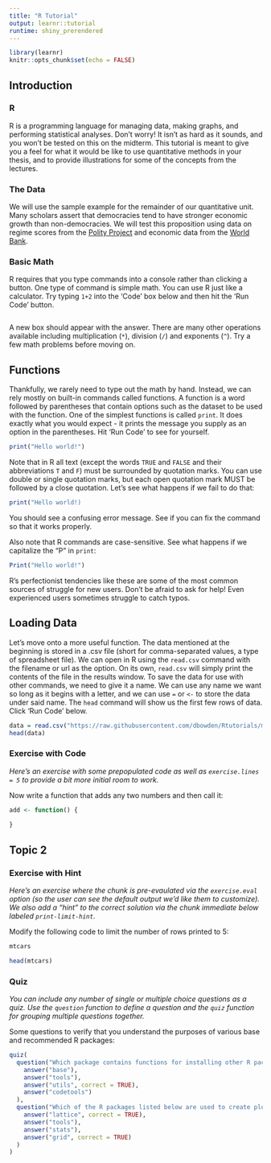 ```yaml
---
title: "R Tutorial"
output: learnr::tutorial
runtime: shiny_prerendered
---
```


```r
library(learnr)
knitr::opts_chunk$set(echo = FALSE)
```


## Introduction

### R

R is a programming language for managing data, making graphs, and performing statistical analyses. Don't worry! It isn't as hard as it sounds, and you won't be tested on this on the midterm. This tutorial is meant to give you a feel for what it would be like to use quantitative methods in your thesis, and to provide illustrations for some of the concepts from the lectures.

### The Data

We will use the sample example for the remainder of our quantitative unit. Many scholars assert that democracies tend to have stronger economic growth than non-democracies. We will test this proposition using data on regime scores from the [Polity Project](https://www.systemicpeace.org/inscrdata.html) and economic data from the [World Bank](https://data.worldbank.org/indicator/NY.GDP.MKTP.CD).

### Basic Math 

R requires that you type commands into a console rather than clicking a button. One type of command is simple math. You can use R just like a calculator. Try typing `1+2` into the 'Code' box below and then hit the 'Run Code' button.

```r

```

A new box should appear with the answer. There are many other operations available including multiplication (`*`), division (`/`) and exponents (`^`). Try a few math problems before moving on.

## Functions

Thankfully, we rarely need to type out the math by hand. Instead, we can rely mostly on built-in commands called functions. A function is a word followed by parentheses that contain options such as the dataset to be used with the function. One of the simplest functions is called `print`. It does exactly what you would expect - it prints the message you supply as an option in the parentheses. Hit 'Run Code' to see for yourself.

```r
print("Hello world!")
```

Note that in R all text (except the words `TRUE` and `FALSE` and their abbreviations `T` and `F`) must be surrounded by quotation marks. You can use double or single quotation marks, but each open quotation mark MUST be followed by a close quotation. Let's see what happens if we fail to do that:

```r
print("Hello world!)
```

You should see a confusing error message. See if you can fix the command so that it works properly.

Also note that R commands are case-sensitive. See what happens if we capitalize the "P" in `print`:

```r
Print("Hello world!")
```

R's perfectionist tendencies like these are some of the most common sources of struggle for new users. Don't be afraid to ask for help! Even experienced users sometimes struggle to catch typos.

## Loading Data

Let's move onto a more useful function. The data mentioned at the beginning is stored in a .csv file (short for comma-separated values, a type of spreadsheet file). We can open in R using the `read.csv` command with the filename or url as the option. On its own, `read.csv` will simply print the contents of the file in the results window. To save the data for use with other commands, we need to give it a name. We can use any name we want so long as it begins with a letter, and we can use `=` or `<-` to store the data under said name. The `head` command will show us the first few rows of data. Click 'Run Code' below.

```r
data = read.csv("https://raw.githubusercontent.com/dbowden/Rtutorials/master/regressionlab_condensed.csv")
head(data)
```

### Exercise with Code

*Here's an exercise with some prepopulated code as well as `exercise.lines = 5` to provide a bit more initial room to work.*

Now write a function that adds any two numbers and then call it:

```r
add <- function() {
  
}
```

## Topic 2

### Exercise with Hint

*Here's an exercise where the chunk is pre-evaulated via the `exercise.eval` option (so the user can see the default output we'd like them to customize). We also add a "hint" to the correct solution via the chunk immediate below labeled `print-limit-hint`.*

Modify the following code to limit the number of rows printed to 5:

```r
mtcars
```

```r
head(mtcars)
```

### Quiz

*You can include any number of single or multiple choice questions as a quiz. Use the `question` function to define a question and the `quiz` function for grouping multiple questions together.*

Some questions to verify that you understand the purposes of various base and recommended R packages:

```r
quiz(
  question("Which package contains functions for installing other R packages?",
    answer("base"),
    answer("tools"),
    answer("utils", correct = TRUE),
    answer("codetools")
  ),
  question("Which of the R packages listed below are used to create plots?",
    answer("lattice", correct = TRUE),
    answer("tools"),
    answer("stats"),
    answer("grid", correct = TRUE)
  )
)
```

